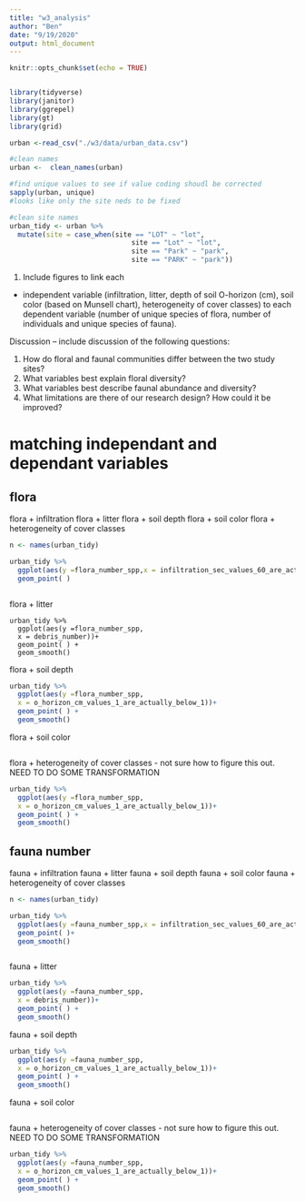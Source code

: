 ```yaml
---
title: "w3_analysis"
author: "Ben"
date: "9/19/2020"
output: html_document
---
```


```r
knitr::opts_chunk$set(echo = TRUE)


library(tidyverse)
library(janitor)
library(ggrepel)
library(gt)
library(grid)

```

```r
urban <-read_csv("./w3/data/urban_data.csv")
```
```r
#clean names
urban <-  clean_names(urban)
```

```r
#find unique values to see if value coding shoudl be corrected
sapply(urban, unique)
#looks like only the site neds to be fixed
```

```r
#clean site names
urban_tidy <- urban %>%
  mutate(site = case_when(site == "LOT" ~ "lot",
                              site == "Lot" ~ "lot",
                              site == "Park" ~ "park",
                              site == "PARK" ~ "park"))

```
1.	Include figures to link each 


- independent variable 
    (infiltration, 
    litter, 
    depth of soil O-horizon (cm), 
    soil color (based on Munsell chart), 
    heterogeneity of cover classes) 
  to each 
  dependent variable 
    (number of unique species of flora, 
    number of individuals and 
    unique species of fauna).

Discussion – include discussion of the following questions: 

1.	How do floral and faunal communities differ between the two study sites?
2.	What variables best explain floral diversity?
3.	What variables best describe faunal abundance and diversity?
4.	What limitations are there of our research design?  How could it be improved?

# matching independant and dependant variables
## flora
flora + infiltration
flora + litter
flora + soil depth
flora + soil color
flora + heterogeneity of cover classes


```r
n <- names(urban_tidy)

urban_tidy %>%
  ggplot(aes(y =flora_number_spp,x = infiltration_sec_values_60_are_actualy_60))+
  geom_point( )



```

flora + litter

```flotra
urban_tidy %>%
  ggplot(aes(y =flora_number_spp,
  x = debris_number))+
  geom_point( ) + 
  geom_smooth()

```
flora + soil depth
```r
urban_tidy %>%
  ggplot(aes(y =flora_number_spp,
  x = o_horizon_cm_values_1_are_actually_below_1))+
  geom_point( ) + 
  geom_smooth()

```
flora + soil color

```r

```
flora + heterogeneity of cover classes - not sure how to figure this out. NEED TO DO SOME TRANSFORMATION
```r
urban_tidy %>%
  ggplot(aes(y =flora_number_spp,
  x = o_horizon_cm_values_1_are_actually_below_1))+
  geom_point( ) + 
  geom_smooth()
```

## fauna number
fauna + infiltration
fauna + litter
fauna + soil depth
fauna + soil color
fauna + heterogeneity of cover classes


```r
n <- names(urban_tidy)

urban_tidy %>%
  ggplot(aes(y =fauna_number_spp,x = infiltration_sec_values_60_are_actualy_60))+
  geom_point( )+
  geom_smooth()



```

fauna + litter

```r

urban_tidy %>%
  ggplot(aes(y =fauna_number_spp,
  x = debris_number))+
  geom_point( ) + 
  geom_smooth()

```
fauna + soil depth
```r
urban_tidy %>%
  ggplot(aes(y =fauna_number_spp,
  x = o_horizon_cm_values_1_are_actually_below_1))+
  geom_point( ) + 
  geom_smooth()

```
fauna + soil color

```r

```
fauna + heterogeneity of cover classes - not sure how to figure this out. NEED TO DO SOME TRANSFORMATION
```r
urban_tidy %>%
  ggplot(aes(y =fauna_number_spp,
  x = o_horizon_cm_values_1_are_actually_below_1))+
  geom_point( ) + 
  geom_smooth()
```
